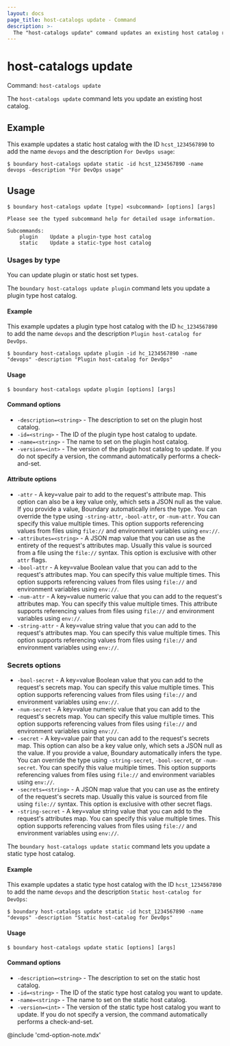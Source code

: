 ```yaml
---
layout: docs
page_title: host-catalogs update - Command
description: >-
  The "host-catalogs update" command updates an existing host catalog resource.
---
```


# host-catalogs update

Command: `host-catalogs update`

The `host-catalogs update` command lets you update an existing host catalog.

## Example

This example updates a static host catalog with the ID `hcst_1234567890` to add the name `devops` and the description `For DevOps usage`:

```shell-session
$ boundary host-catalogs update static -id hcst_1234567890 -name devops -description "For DevOps usage"
```

## Usage

<CodeBlockConfig hideClipboard>

```shell-session
$ boundary host-catalogs update [type] <subcommand> [options] [args]

Please see the typed subcommand help for detailed usage information.

Subcommands:
    plugin    Update a plugin-type host catalog
    static    Update a static-type host catalog
```

</CodeBlockConfig>

### Usages by type

You can update plugin or static host set types.

<Tabs>
<Tab heading="Plugin">

The `boundary host-catalogs update plugin` command lets you update a plugin type host catalog.

#### Example

This example updates a plugin type host catalog with the ID `hc_1234567890` to add the name `devops` and the description `Plugin host-catalog for DevOps`.

```shell-session
$ boundary host-catalogs update plugin -id hc_1234567890 -name "devops" -description "Plugin host-catalog for DevOps"
```

#### Usage

<CodeBlockConfig hideClipboard>

```shell-session
$ boundary host-catalogs update plugin [options] [args]
```

</CodeBlockConfig>

#### Command options

- `-description=<string>` - The description to set on the plugin host catalog.
- `-id=<string>` - The ID of the plugin type host catalog to update.
- `-name=<string>` - The name to set on the plugin host catalog.
- `-version=<int>` - The version of the plugin host catalog to update.
If you do not specify a version, the command automatically performs a check-and-set.

#### Attribute options

- `-attr` - A key=value pair to add to the request's attribute map.
This option can also be a key value only, which sets a JSON null as the value.
If you provide a value, Boundary automatically infers the type.
You can override the type using `-string-attr`, `-bool-attr`, or `-num-attr`.
You can specify this value multiple times.
This option supports referencing values from files using `file://` and environment variables using `env://`.
- `-attributes=<string>` - A JSON map value that you can use as the entirety of the request's attributes map.
Usually this value is sourced from a file using the `file://` syntax.
This option is exclusive with other `attr` flags.
- `-bool-attr` - A key=value Boolean value that you can add to the request's attributes map.
You can specify this value multiple times.
This option supports referencing values from files using `file://` and environment variables using `env://`.
- `-num-attr` - A key=value numeric value that you can add to the request's attributes map.
You can specify this value multiple times.
This attribute supports referencing values from files using `file://` and environment variables using `env://`.
- `-string-attr` - A key=value string value that you can add to the request's attributes map.
You can specify this value multiple times.
This option supports referencing values from files using `file://` and environment variables using `env://`.

### Secrets options

- `-bool-secret` - A key=value Boolean value that you can add to the request's secrets map.
You can specify this value multiple times.
This option supports referencing values from files using `file://` and environment variables using `env://`.
- `-num-secret` - A key=value numeric value that you can add to the request's secrets map.
You can specify this value multiple times.
This option supports referencing values from files using `file://` and environment variables using `env://`.
- `-secret` - A key=value pair that you can add to the request's secrets map.
This option can also be a key value only, which sets a JSON null as the value.
If you provide a value, Boundary automatically infers the type.
You can override the type using `-string-secret`, `-bool-secret`, or `-num-secret`.
You can specify this value multiple times.
This option supports referencing values from files using `file://` and environment variables using `env://`.
- `-secrets=<string>` - A JSON map value that you can use as the entirety of the request's secrets map.
Usually this value is sourced from file using `file://` syntax.
This option is exclusive with other secret flags.
- `-string-secret` - A key=value string value that you can add to the request's attributes map.
You can specify this value multiple times.
This option supports referencing values from files using `file://` and environment variables using `env://`.

</Tab>

<Tab heading="Static">

The `boundary host-catalogs update static` command lets you update a static type host catalog.

#### Example

This example updates a static type host catalog with the ID `hcst_1234567890` to add the name `devops` and the description `Static host-catalog for DevOps`:

```shell-session
$ boundary host-catalogs update static -id hcst_1234567890 -name "devops" -description "Static host-catalog for DevOps"
```

#### Usage

<CodeBlockConfig hideClipboard>

```shell-session
$ boundary host-catalogs update static [options] [args]
```

</CodeBlockConfig>

#### Command options

- `-description=<string>` - The description to set on the static host catalog.
- `-id=<string>` - The ID of the static type host catalog you want to update.
- `-name=<string>` - The name to set on the static host catalog.
- `-version=<int>` - The version of the static type host catalog you want to update.
If you do not specify a version, the command automatically performs a check-and-set.

</Tab>
</Tabs>

@include 'cmd-option-note.mdx'